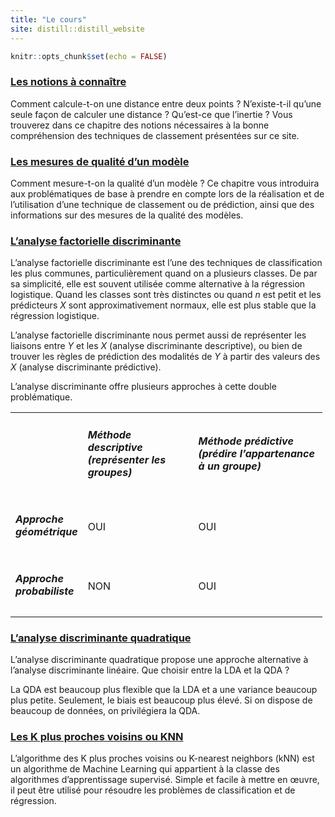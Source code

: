 ```yaml
---
title: "Le cours"
site: distill::distill_website
---
```


```r
knitr::opts_chunk$set(echo = FALSE)
```

### [Les notions à connaître](Notions.html)

Comment calcule-t-on une distance entre deux points ? N'existe-t-il qu'une seule façon de calculer une distance ? Qu'est-ce que l'inertie ? Vous trouverez dans ce chapitre des notions nécessaires à la bonne compréhension des techniques de classement présentées sur ce site. 

### [Les mesures de qualité d'un modèle](qualite.html)

Comment mesure-t-on la qualité d'un modèle ? Ce chapitre vous introduira aux problématiques de base à prendre en compte lors de la réalisation et de l'utilisation d'une technique de classement ou de prédiction, ainsi que des informations sur des mesures de la qualité des modèles.

### [L'analyse factorielle discriminante](LDA.html)

L'analyse factorielle discriminante est l'une des techniques de classification les plus communes, particulièrement quand on a plusieurs classes. De par sa simplicité, elle est souvent utilisée comme alternative à la régression logistique. Quand les classes sont très distinctes ou quand $n$ est petit et les prédicteurs $X$ sont approximativement normaux, elle est plus stable que la régression logistique.

L'analyse factorielle discriminante nous permet aussi de représenter les liaisons entre $Y$ et les $X$ (analyse discriminante descriptive), ou bien de trouver les règles de prédiction des modalités de $Y$ à partir des valeurs des $X$ (analyse discriminante prédictive).

L'analyse discriminante offre plusieurs approches à cette double problématique.

+-----------------------------+-----------------------------------------------------+---------------------------------------------------------------+
|                             | ##### Méthode descriptive (représenter les groupes) | ##### Méthode prédictive (prédire l'appartenance à un groupe) |
+-----------------------------+-----------------------------------------------------+---------------------------------------------------------------+
| ##### Approche géométrique  | OUI                                                 | OUI                                                           |
+-----------------------------+-----------------------------------------------------+---------------------------------------------------------------+
| ##### Approche probabiliste | NON                                                 | OUI                                                           |
+-----------------------------+-----------------------------------------------------+---------------------------------------------------------------+

### [L'analyse discriminante quadratique](QDA.html)

L'analyse discriminante quadratique propose une approche alternative à l'analyse discriminante linéaire. Que choisir entre la LDA et la QDA ? 

La QDA est beaucoup plus flexible que la LDA et a une variance beaucoup plus petite. Seulement, le biais est beaucoup plus élevé. Si on dispose de beaucoup de données, on privilégiera la QDA. 

### [Les K plus proches voisins ou KNN](KNN.html)

L'algorithme des K plus proches voisins ou K-nearest neighbors (kNN) est un algorithme de Machine Learning qui appartient à la classe des algorithmes d'apprentissage supervisé. Simple et facile à mettre en œuvre, il peut être utilisé pour résoudre les problèmes de classification et de régression.

